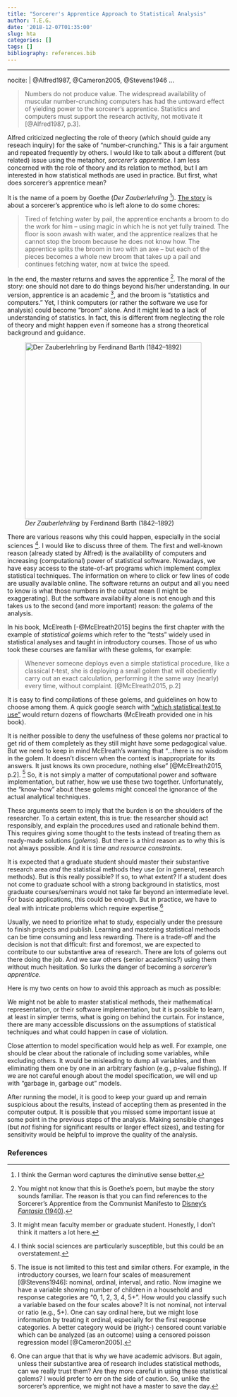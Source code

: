 ```yaml
---
title: "Sorcerer's Apprentice Approach to Statistical Analysis"
author: T.E.G.
date: '2018-12-07T01:35:00'
slug: hta
categories: []
tags: []
bibliography: references.bib
---
```

---
nocite: | 
  @Alfred1987, @Cameron2005, @Stevens1946
...

<!--*I started writing this post months ago, but couldn't finish it. Now it seems redundant. Especially, after the ["Cargo-cult statistics and scientific crisis"](https://www.significancemagazine.com/593) by Stark and Satelli (2018), which was published in Significance Magazine and covers a lot more (I highly recommend it). Still, I forced myself to finish this and hope you enjoy it.*-->

>  Numbers do not produce value. The widespread availability of muscular number-crunching computers has had the untoward effect of yielding power to the sorcerer's apprentice. Statistics and computers must support the research activity, not motivate it [@Alfred1987, p.3]. 

Alfred criticized neglecting the role of theory (which should guide any reseach inquiry) for the sake of "number-crunching." This is a fair argument and repeated frequently by others. I would like to talk about a different (but related) issue using the metaphor, *sorcerer's apprentice*. I am less concerned with the role of theory and its relation to method, but I am interested in how statistical methods are used in practice. But first, what does sorcerer's apprentice mean?

It is the name of a poem by Goethe (*Der Zauberlehrling* [^2]). [The story](https://en.wikipedia.org/wiki/The_Sorcerer%27s_Apprentice) is about a sorcerer's apprentice who is left alone to do some chores:

> Tired of fetching water by pail, the apprentice enchants a broom to do the work for him – using magic in which he is not yet fully trained. The floor is soon awash with water, and the apprentice realizes that he cannot stop the broom because he does not know how. The apprentice splits the broom in two with an axe – but each of the pieces becomes a whole new broom that takes up a pail and continues fetching water, now at twice the speed.

In the end, the master returns and saves the apprentice [^3]. The moral of the story: one should not dare to do things beyond his/her understanding. In our version, apprentice is an academic [^4], and the broom is "statistics and computers." Yet, I think computers (or rather the software we use for analysis) could become "broom" alone. And it might lead to a lack of understanding of statistics. In fact, this is different from neglecting the role of theory and might happen even if someone has a strong theoretical background and guidance.

![*Der Zauberlehrling* by Ferdinand Barth (1842–1892)](/sa.png){width=400px}

There are various reasons why this could happen, especially in the social sciences [^5]. I would like to discuss three of them. The first and well-known reason (already stated by Alfred) is the availability of computers and increasing (computational) power of statistical software. Nowadays, we have easy access to the state-of-art programs which implement complex statistical techniques. The information on where to click or few lines of code are usually available online. The software returns an output and all you need to know is what those numbers in the output mean (I might be exaggerating). But the software availability alone is not enough and this takes us to the second (and more important) reason: the *golems* of the analysis. 

In his book, McElreath [-@McElreath2015] begins the first chapter with the example of *statistical golems* which refer to the "tests" widely used in statistical analyses and taught in introductory courses. Those of us who took these courses are familiar with these golems, for example:

> Whenever someone deploys even a simple statistical procedure, like a classical *t*-test, she is deploying a small golem that will obediently carry out an exact calculation, performing it the same way (nearly) every time, without complaint. [@McElreath2015, p.2]

It is easy to find compilations of these golems, and guidelines on how to choose among them. A quick google search with ["which statistical test to use"](https://www.google.com.tr/search?biw=1422&bih=737&tbm=isch&sa=1&ei=vJ8lW-PTFJKTmgWA9KXwBg&q=which+statistical+test+to+use+&oq=which+statistical+test+to+use+&gs_l=img.3..0i67k1j0l3j0i30k1j0i24k1l5.419359.423511.0.423693.22.19.0.0.0.0.231.2160.0j13j2.15.0....0...1c.1.64.img..8.14.2051....0.7I2-ZKpUkSM) would return dozens of flowcharts (McElreath provided one in his book).

It is neither possible to deny the usefulness of these golems nor practical to get rid of them completely as they still might have some pedagogical value. But we need to keep in mind McElreath's warning that "...there is no wisdom in the golem. It doesn't discern when the context is inappropriate for its answers. It just knows its own procedure, nothing else" [@McElreath2015, p.2]. [^6] So, it is not simply a matter of computational power and software implementation, but rather, how we use these two together. Unfortunately, the "know-how" about these golems might conceal the ignorance of the actual analytical techniques. 

These arguments seem to imply that the burden is on the shoulders of the researcher. To a certain extent, this is true: the researcher should act responsibly, and explain the procedures used and rationale behind them. This requires giving some thought to the tests instead of treating them as ready-made solutions (*golems*). But there is a third reason as to why this is not always possible. And it is *time and resource constraints*. 

It is expected that a graduate student should master their substantive research area *and* the statistical methods they use (or in general, research methods). But is this really possible? If so, to what extent? If a student does not come to graduate school with a strong background in statistics, most graduate courses/seminars would not take far beyond an intermediate level. For basic applications, this could be enough. But in practice, we have to deal with intricate problems which require expertise.[^7] 

Usually, we need to prioritize what to study, especially under the pressure to finish projects and publish. Learning and mastering statistical methods can be time consuming and less rewarding. There is a trade-off and the decision is not that difficult: first and foremost, we are expected to contribute to our substantive area of research. There are lots of golems out there doing the job. And we saw others (senior academics?) using them without much hesitation. So lurks the danger of becoming a *sorcerer's apprentice*.

Here is my two cents on how to avoid this approach as much as possible:

<!--Learning what is going on behind the curtain (assumptions, formulae, basic math) at least to have a general idea:--> We might not be able to master statistical methods, their mathematical representation, or their software implementation, but it is possible to learn, at least in simpler terms, what is going on behind the curtain. For instance, there are many accessible discussions on the assumptions of statistical techniques and what could happen in case of violation.

Close attention to model specification would help as well. For example, one should be clear about the rationale of including some variables, while excluding others. It would be misleading to dump all variables, and then eliminating them one by one in an arbitrary fashion (e.g., p-value fishing). If we are not careful enough about the model specification, we will end up with "garbage in, garbage out" models. 

After running the model, it is good to keep your guard up and remain suspicious about the results, instead of accepting them as presented in the computer output. It is possible that you missed some important issue at some point in the previous steps of the analysis. Making sensible changes (but *not* fishing for significant results or larger effect sizes), and testing for sensitivity would be helpful to improve the quality of the analysis.

<!--Finally, there is nothing wrong about asking for help or feedback. Even if it comes from a colleague who could make similar mistakes, a new perspective might help us to see a problem *hiding in plain sight*.-->



### References

<!-- [^1]: For those who need an authoritative word from French men: "Those who expect miracles from the mythical triad, *archives*, *data*, and *computers*, do not understand the difference between the constructed objects which are scientific facts...and the real objects which are observed in museums and which, trough their 'concrete surplus', offer unlimited possibilites for new constructions as new questions are put to them. If these epistemological prelimiaries are ignored, there is a great risk of treating identical things differently and different things identically, of comparing incomparable and failing to compare the comparable, because even the most objective 'data' are obtained by applying grids...which involve theoretical presuppositions and therefore overlook information which another construction of the facts might have grasped"[@Bourdieu1991, p.36]. -->


[^2]: I think the German word captures the diminutive sense better.  

[^3]:  You might not know that this is Goethe's poem, but maybe the story sounds familiar. The reason is that you can find references to the Sorcerer's Apprentice from the Communist Manifesto to [Disney's *Fantasia* (1940)](https://youtu.be/2DX2yVucz24?t=26s).

[^4]: It might mean faculty member or graduate student. Honestly, I don't think it matters a lot here.

[^5]: I think social sciences are particularly susceptible, but this could be an overstatement. 

[^6]: The issue is not limited to this test and similar others. For example, in the introductory courses, we learn four scales of measurement [@Stevens1946]: nominal, ordinal, interval, and ratio. Now imagine we have a variable showing number of children in a household and response categories are "0, 1, 2, 3, 4, 5+". How would you classify such a variable based on the four scales above? It is not nominal, not interval or ratio (e.g., 5+). One can say ordinal here, but we might lose information by treating it ordinal, especially for the first response categories. A better category would be (right-) censored count variable which can be analyzed (as an outcome) using a censored poisson regression model [@Cameron2005]. 

[^7]: One can argue that that is why we have academic advisors. But again, unless their substantive area of research includes statistical methods, can we really trust them? Are they more careful in using these statistical golems? I would prefer to err on the side of caution. So, unlike the sorcerer's apprentice, we might not have a master to save the day. 
